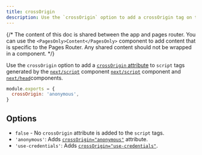 ```yaml
---
title: crossOrigin
description: Use the `crossOrigin` option to add a crossOrigin tag on the `script` tag for pages. Learn more about it here.
---
```


{/* The content of this doc is shared between the app and pages router. You can use the `<PagesOnly>Content</PagesOnly>` component to add content that is specific to the Pages Router. Any shared content should not be wrapped in a component. */}

Use the `crossOrigin` option to add a [`crossOrigin` attribute](https://developer.mozilla.org/en-US/docs/Web/HTML/Attributes/crossorigin) to `script` tags generated by the <AppOnly>[`next/script`](/docs/app/building-your-application/optimizing/scripts) component</AppOnly> <PagesOnly>[`next/script`](/docs/pages/building-your-application/optimizing/scripts) component and [`next/head`](/docs/pages/api-reference/components/head)components</PagesOnly>.

```js filename="next.config.js"
module.exports = {
  crossOrigin: 'anonymous',
}
```

## Options

- `false` - No `crossOrigin` attribute is added to the `script` tags.
- `'anonymous'`: Adds [`crossOrigin="anonymous"`](https://developer.mozilla.org/en-US/docs/Web/HTML/Attributes/crossorigin#anonymous) attribute.
- `'use-credentials'`: Adds [`crossOrigin="use-credentials"`](https://developer.mozilla.org/en-US/docs/Web/HTML/Attributes/crossorigin#use-credentials).
